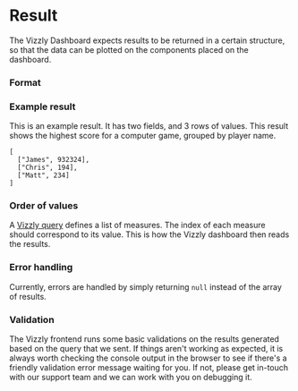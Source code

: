 
# Result

The Vizzly Dashboard expects results to be returned in a certain structure, so that the data
can be plotted on the components placed on the dashboard.

### Format

<ResultFormat />

### Example result

This is an example result. It has two fields, and 3 rows of values. This result shows the highest score for a computer game,
grouped by player name.

```jsonc
[
  ["James", 932324],
  ["Chris", 194],
  ["Matt", 234]
]
```

### Order of values

A [Vizzly query](./query) defines a list of measures. The index of each measure should correspond to its value. This is how the
Vizzly dashboard then reads the results.

### Error handling

Currently, errors are handled by simply returning `null` instead of the array of results.

### Validation

The Vizzly frontend runs some basic validations on the results generated based on the query that
we sent. If things aren't working as expected, it is always worth checking the console output in the browser
to see if there's a friendly validation error message waiting for you. If not, please get in-touch with our
support team and we can work with you on debugging it.
